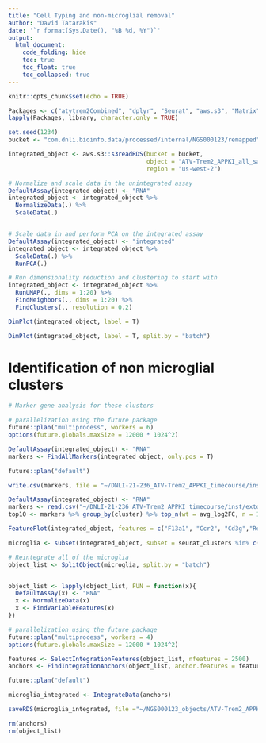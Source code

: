 ```yaml
---
title: "Cell Typing and non-microglial removal"
author: "David Tatarakis"
date: '`r format(Sys.Date(), "%B %d, %Y")`'
output:
  html_document:
    code_folding: hide
    toc: true
    toc_float: true
    toc_collapsed: true
---
```


```r
knitr::opts_chunk$set(echo = TRUE)
```

```r
Packages <- c("atvtrem2Combined", "dplyr", "Seurat", "aws.s3", "Matrix", "ggplot2")
lapply(Packages, library, character.only = TRUE)

set.seed(1234)
bucket <- "com.dnli.bioinfo.data/processed/internal/NGS000123/remapped"
```


```r
integrated_object <- aws.s3::s3readRDS(bucket = bucket,
                                       object = "ATV-Trem2_APPKI_all_samples_integrated.Rds",
                                       region = "us-west-2")
```

```r
# Normalize and scale data in the unintegrated assay
DefaultAssay(integrated_object) <- "RNA"
integrated_object <- integrated_object %>%
  NormalizeData(.) %>%
  ScaleData(.)


# Scale data in and perform PCA on the integrated assay
DefaultAssay(integrated_object) <- "integrated"
integrated_object <- integrated_object %>%
  ScaleData(.) %>%
  RunPCA(.)

# Run dimensionality reduction and clustering to start with
integrated_object <- integrated_object %>%
  RunUMAP(., dims = 1:20) %>%
  FindNeighbors(., dims = 1:20) %>%
  FindClusters(., resolution = 0.2)
```

```r
DimPlot(integrated_object, label = T)
```

```r
DimPlot(integrated_object, label = T, split.by = "batch")
```

# Identification of non microglial clusters
```r
# Marker gene analysis for these clusters

# parallelization using the future package
future::plan("multiprocess", workers = 6)
options(future.globals.maxSize = 12000 * 1024^2)

DefaultAssay(integrated_object) <- "RNA"
markers <- FindAllMarkers(integrated_object, only.pos = T)

future::plan("default")

write.csv(markers, file = "~/DNLI-21-236_ATV-Trem2_APPKI_timecourse/inst/extdata/cluster_markers.csv")
```

```r
DefaultAssay(integrated_object) <- "RNA"
markers <- read.csv("~/DNLI-21-236_ATV-Trem2_APPKI_timecourse/inst/extdata/cluster_markers.csv", header = T, row.names = 1)
top10 <- markers %>% group_by(cluster) %>% top_n(wt = avg_log2FC, n = 10)
```

```r
FeaturePlot(integrated_object, features = c("F13a1", "Ccr2", "Cd3g","Retnlg", "Sparcl1", "Mog", "nFeature_RNA", "P2ry12"), ncol = 4)
```


```r
microglia <- subset(integrated_object, subset = seurat_clusters %in% c(0,1,2,3,4,5))
```


```r
# Reintegrate all of the microglia
object_list <- SplitObject(microglia, split.by = "batch")


object_list <- lapply(object_list, FUN = function(x){
  DefaultAssay(x) <- "RNA"
  x <- NormalizeData(x)
  x <- FindVariableFeatures(x)
})

# parallelization using the future package
future::plan("multiprocess", workers = 4)
options(future.globals.maxSize = 12000 * 1024^2)

features <- SelectIntegrationFeatures(object_list, nfeatures = 2500)
anchors <- FindIntegrationAnchors(object_list, anchor.features = features)

future::plan("default")

microglia_integrated <- IntegrateData(anchors)

saveRDS(microglia_integrated, file ="~/NGS000123_objects/ATV-Trem2_APPKI_microglia_integrated.Rds")

rm(anchors)
rm(object_list)
```



